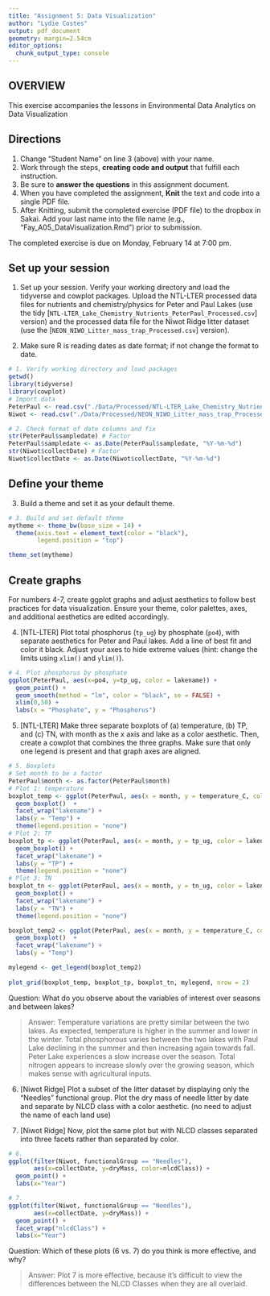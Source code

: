 ```yaml
---
title: "Assignment 5: Data Visualization"
author: "Lydie Costes"
output: pdf_document
geometry: margin=2.54cm
editor_options: 
  chunk_output_type: console
---
```


## OVERVIEW

This exercise accompanies the lessons in Environmental Data Analytics on Data Visualization 

## Directions
1. Change "Student Name" on line 3 (above) with your name.
2. Work through the steps, **creating code and output** that fulfill each instruction.
3. Be sure to **answer the questions** in this assignment document.
4. When you have completed the assignment, **Knit** the text and code into a single PDF file.
5. After Knitting, submit the completed exercise (PDF file) to the dropbox in Sakai. Add your last name into the file name (e.g., "Fay_A05_DataVisualization.Rmd") prior to submission.

The completed exercise is due on Monday, February 14 at 7:00 pm.



## Set up your session 
1. Set up your session. Verify your working directory and load the tidyverse 
and cowplot packages. Upload the NTL-LTER processed data files for nutrients 
and chemistry/physics for Peter and Paul Lakes (use the tidy 
[`NTL-LTER_Lake_Chemistry_Nutrients_PeterPaul_Processed.csv`] version) and 
the processed data file for the Niwot Ridge litter dataset (use the [`NEON_NIWO_Litter_mass_trap_Processed.csv`] version). 

2. Make sure R is reading dates as date format; if not change the format to date.

```r
# 1. Verify working directory and load packages
getwd()
library(tidyverse)
library(cowplot)
# Import data
PeterPaul <- read.csv("./Data/Processed/NTL-LTER_Lake_Chemistry_Nutrients_PeterPaul_Processed.csv", stringsAsFactors = TRUE)
Niwot <- read.csv("./Data/Processed/NEON_NIWO_Litter_mass_trap_Processed.csv", stringsAsFactors = TRUE)

# 2. Check format of date columns and fix
str(PeterPaul$sampledate) # Factor
PeterPaul$sampledate <- as.Date(PeterPaul$sampledate, "%Y-%m-%d")
str(Niwot$collectDate) # Factor
Niwot$collectDate <- as.Date(Niwot$collectDate, "%Y-%m-%d")

```
## Define your theme
3. Build a theme and set it as your default theme.

```r
# 3. Build and set default theme
mytheme <- theme_bw(base_size = 14) +
  theme(axis.text = element_text(color = "black"), 
        legend.position = "top")

theme_set(mytheme)

```

## Create graphs
For numbers 4-7, create ggplot graphs and adjust aesthetics to follow best practices for data visualization. Ensure your theme, color palettes, axes, and additional aesthetics are edited accordingly.

4. [NTL-LTER] Plot total phosphorus (`tp_ug`) by phosphate (`po4`), with separate aesthetics for Peter and Paul lakes. Add a line of best fit and color it black. Adjust your axes to hide extreme values (hint: change the limits using `xlim()` and `ylim()`).

```r
# 4. Plot phosphorus by phosphate
ggplot(PeterPaul, aes(x=po4, y=tp_ug, color = lakename)) +
  geom_point() +
  geom_smooth(method = "lm", color = "black", se = FALSE) +
  xlim(0,50) +
  labs(x = "Phosphate", y = "Phosphorus")

```


5. [NTL-LTER] Make three separate boxplots of (a) temperature, (b) TP, and (c) TN, with month as the x axis and lake as a color aesthetic. Then, create a cowplot that combines the three graphs. Make sure that only one legend is present and that graph axes are aligned.

```r
# 5. Boxplots
# Set month to be a factor
PeterPaul$month <- as.factor(PeterPaul$month)
# Plot 1: temperature
boxplot_temp <- ggplot(PeterPaul, aes(x = month, y = temperature_C, color = lakename)) +
  geom_boxplot()  +
  facet_wrap("lakename") +
  labs(y = "Temp") +
  theme(legend.position = "none")
# Plot 2: TP
boxplot_tp <- ggplot(PeterPaul, aes(x = month, y = tp_ug, color = lakename)) +
  geom_boxplot() +
  facet_wrap("lakename") +
  labs(y = "TP") +
  theme(legend.position = "none")
# Plot 3: TN
boxplot_tn <- ggplot(PeterPaul, aes(x = month, y = tn_ug, color = lakename)) +
  geom_boxplot() +
  facet_wrap("lakename") +
  labs(y = "TN") +
  theme(legend.position = "none")

boxplot_temp2 <- ggplot(PeterPaul, aes(x = month, y = temperature_C, color = lakename)) +
  geom_boxplot()  +
  facet_wrap("lakename") +
  labs(y = "Temp")

mylegend <- get_legend(boxplot_temp2)
    
plot_grid(boxplot_temp, boxplot_tp, boxplot_tn, mylegend, nrow = 2)

```

Question: What do you observe about the variables of interest over seasons and between lakes? 

> Answer: Temperature variations  are pretty similar between the  two lakes. As expected, temperature is higher in the summer and lower in  the winter. Total phosphorous varies between the two lakes with Paul Lake declining in the summer and then increasing again towards fall. Peter Lake experiences a slow increase over the season. Total nitrogen appears to increase slowly over the growing season, which makes sense with agricultural inputs. 

6. [Niwot Ridge] Plot a subset of the litter dataset by displaying only the "Needles" functional group. Plot the dry mass of needle litter by date and separate by NLCD class with a color aesthetic. (no need to adjust the name of each land use)

7. [Niwot Ridge] Now, plot the same plot but with NLCD classes separated into three facets rather than separated by color. 

```r
# 6. 
ggplot(filter(Niwot, functionalGroup == "Needles"), 
       aes(x=collectDate, y=dryMass, color=nlcdClass)) +
  geom_point() +
  labs(x="Year")

# 7.
ggplot(filter(Niwot, functionalGroup == "Needles"), 
       aes(x=collectDate, y=dryMass)) +
  geom_point() +
  facet_wrap("nlcdClass") +
  labs(x="Year")

```
Question: Which of these plots (6 vs. 7) do you think is more effective, and why? 

> Answer: Plot 7 is more effective, because it's difficult to view the differences between the NLCD Classes when they are all overlaid. 
